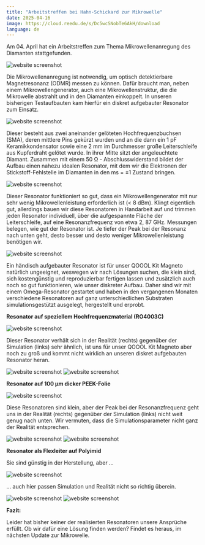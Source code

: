 ```yaml
---
title: "Arbeitstreffen bei Hahn-Schickard zur Mikrowelle"
date: 2025-04-16
image: https://cloud.reedu.de/s/Dc5wcSNobTe6AkH/download
language: de
---
```


Am 04. April hat ein Arbeitstreffen zum Thema Mikrowellenanregung des Diamanten stattgefunden. 

![website screenshot](https://cloud.reedu.de/s/Dc5wcSNobTe6AkH/download)

Die Mikrowellenanregung ist notwendig, um optisch detektierbare Magnetresonanz (ODMR) messen zu können. Dafür braucht man, neben einem Mikrowellengenerator, auch eine Mikrowellenstruktur, die die Mikrowelle abstrahlt und in den Diamanten einkoppelt.
In unseren bisherigen Testaufbauten kam hierfür ein diskret aufgebauter Resonator zum Einsatz.

![website screenshot](https://cloud.reedu.de/s/X5FmrSzFdziBcxp/download)

Dieser besteht aus zwei aneinander gelöteten Hochfrequenzbuchsen (SMA), deren mittlere Pins gekürzt wurden und an die dann ein 1 pF Keramikkondensator sowie eine 2 mm im Durchmesser große Leiterschleife aus Kupferdraht gelötet wurde. In ihrer Mitte sitzt der angeleuchtete Diamant. Zusammen mit einem 50 Ω - Abschlusswiderstand bildet der Aufbau einen nahezu idealen Resonator, mit dem wir die Elektronen der Stickstoff-Fehlstelle im Diamanten in den ms = ±1 Zustand bringen.

![website screenshot](https://cloud.reedu.de/s/ddMdBnit34ZynMA/download)

Dieser Resonator funktioniert so gut, dass ein Mikrowellengenerator mit nur sehr wenig Mikrowellenleistung erforderlich ist (< 8 dBm). Klingt eigentlich gut, allerdings bauen wir diese Resonatoren in Handarbeit auf und trimmen jeden Resonator individuell, über die aufgespannte Fläche der Leiterschleife, auf eine Resonanzfrequenz von etwa 2, 87 GHz. Messungen belegen, wie gut der Resonator ist. Je tiefer der Peak bei der Resonanz nach unten geht, desto besser und desto weniger Mikrowellenleistung benötigen wir.

![website screenshot](https://cloud.reedu.de/s/7GbEQbtyjFromZ3/download)

Ein händisch aufgebauter Resonator ist für unser QOOOL Kit Magneto natürlich ungeeignet, weswegen wir nach Lösungen suchen, die klein sind, sich kostengünstig und reproduzierbar fertigen lassen und zusätzlich auch noch so gut funktionieren, wie unser diskreter Aufbau. Daher sind wir mit einem Omega-Resonator gestartet und haben in den vergangenen Monaten verschiedene Resonatoren auf ganz unterschiedlichen Substraten simulationsgestützt ausgelegt, hergestellt und erprobt.

**Resonator auf speziellem Hochfrequenzmaterial (RO4003C)**

![website screenshot](https://cloud.reedu.de/s/scTiYEWAAr5KEYS/download)

Dieser Resonator verhält sich in der Realität (rechts) gegenüber der Simulation (links) sehr ähnlich, ist uns für unser QOOOL Kit Magneto aber noch zu groß und kommt nicht wirklich an unseren diskret aufgebauten Resonator heran.

![website screenshot](https://cloud.reedu.de/s/G97eManoYJTYFwq/download)
![website screenshot](https://cloud.reedu.de/s/RyeFMCmzbs5wHs4/download)

**Resonator auf 100 µm dicker PEEK-Folie**

![website screenshot](https://cloud.reedu.de/s/oTYg6ebB6bByNbF/download)

Diese Resonatoren sind klein, aber der Peak bei der Resonanzfrequenz geht uns in der Realität (rechts) gegenüber der Simulation (links) nicht weit genug nach unten. Wir vermuten, dass die Simulationsparameter nicht ganz der Realität entsprechen.

![website screenshot](https://cloud.reedu.de/s/MKFMW6kfmTFCAwK/download)
![website screenshot](https://cloud.reedu.de/s/P7qScR95ExfwsPt/download)

**Resonator als Flexleiter auf Polyimid**

Sie sind günstig in der Herstellung, aber …

![website screenshot](https://cloud.reedu.de/s/sMZ7gDnPacrFZCH/download)

… auch hier passen Simulation und Realität nicht so richtig überein.

![website screenshot](https://cloud.reedu.de/s/tdDTZ37QNAn4Hca/download)
![website screenshot](https://cloud.reedu.de/s/dXDjXkEdDLpExo3/download)

**Fazit:**

Leider hat bisher keiner der realisierten Resonatoren unsere Ansprüche erfüllt. Ob wir dafür eine Lösung finden werden? Findet es heraus, im nächsten Update zur Mikrowelle.

